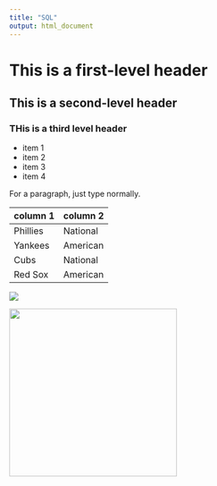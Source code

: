 ```yaml
---
title: "SQL"
output: html_document
---
```


# This is a first-level header
## This is a second-level header
### THis is a third level header

* item 1
* item 2
* item 3
* item 4

For a paragraph, just type normally.

column 1 | column 2
---|---
Phillies | National
Yankees | American
Cubs | National
Red Sox | American

![](Beagle_portrait_Camry.jpg)

<img src="website.jpg" width="300"/>